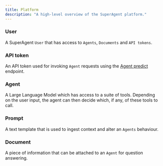 ```yaml
---
title: Platform
description: "A high-level overview of the SuperAgent platform."
---
```


### User

A SuperAgent `User` that has access to `Agents`, `Documents` and `API tokens`.

### API token

An API token used for invoking `Agent` requests using the [Agent predict](/api-reference/endpoint/predict-agent) endpoint.

### Agent

A Large Language Model which has access to a suite of tools. Depending on the user input, the agent can then decide which, if any, of these tools to call.

### Prompt

A text template that is used to ingest context and alter an `Agents` behaviour.

### Document

A piece of information that can be attached to an `Agent` for question answering.
